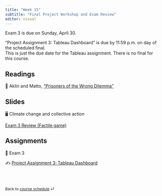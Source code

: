 ```yaml
---
title: "Week 15"
subtitle: "Final Project Workshop and Exam Review"
editor: visual
---
```


::: callout-important
Exam 3 is due on Sunday, April 30.
:::

::: callout-important
"Project Assignment 3: Tableau Dashboard" is due by 11:59 p.m. on day of
the scheduled final.\
This is just the due date for the Tableau assignment. There is no final
for this course.
:::

## Readings

📖 Aklin and Matto, ["Prisoners of the Wrong
Dilemma"](https://direct.mit.edu/glep/article/20/4/4/95068/Prisoners-of-the-Wrong-Dilemma-Why-Distributive)

## Slides

🖥️ Climate change and collective action

[Exam 3 Review (Factile
game)](https://www.playfactile.com/psc2339midterm)

## Assignments

📘 Exam 3

✍️ [Project Assignment 3: Tableau
Dashboard](/project/project-assignment-3.html)

<br><br>

::: {style="font-size: 0.875em;"}
Back to [course schedule](/ "Course schedule") ⏎
:::

